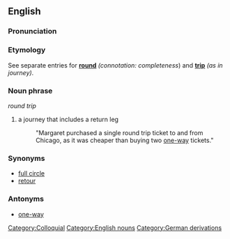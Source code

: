 ==English==

===Pronunciation===
{{substub}}

===Etymology===
See separate entries for '''[[round]]''' ''(connotation: completeness'') and '''[[trip]]''' ''(as in journey)''.

===Noun phrase===
''round trip''

# a journey that includes a return leg
#: "Margaret purchased a single round trip ticket to and from Chicago, as it was cheaper than buying two [[one-way]] tickets."

===Synonyms===
* [[full circle]]
* [[retour]]

===Antonyms===
* [[one-way]]

[[Category:Colloquial]]
[[Category:English nouns]]
[[Category:German derivations]]